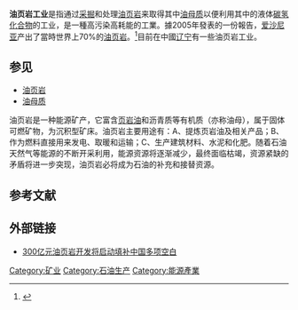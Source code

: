 {{expand|time=2010-10-28T03:03:29+00:00}}
'''油页岩工业'''是指通过[[采矿业|采掘]]和处理[[油页岩|油页岩]]来取得其中[[油母质|油母质]]以便利用其中的液体[[碳氢化合物|碳氢化合物]]的工业，是一種高污染高耗能的工業。據2005年發表的一份報告，[[爱沙尼亚|爱沙尼亚]]产出了當時世界上70%的[[油页岩|油页岩]]。<ref name=research>{{Cite journal
 |title       = Non-Nuclear Energy Research in Europe – A comparative study. Country Reports A – I. Volume 2
 |publisher   = [[European_Commission|European Commission]]. Directorate-General for Research
 |year        = 2005
 |url         = http://ec.europa.eu/research/energy/pdf/synergy_vol2_en.pdf
 |format      = PDF
 |id          = EUR 21614/2
 |accessdate  = 2007-06-29
 |deadurl     = yes
 |archiveurl  = https://web.archive.org/web/20071025105404/http://ec.europa.eu/research/energy/pdf/synergy_vol2_en.pdf
 |archivedate = 2007-10-25
}}</ref>目前在中國[[辽宁|辽宁]]有一些油页岩工业。

==参见==
* [[油页岩|油页岩]]
* [[油母质|油母质]]
油页岩是一种能源矿产，它富含[[页岩油|页岩油]]和沥青质等有机质（亦称油母），属于固体可燃矿物，为沉积型矿床。油页岩主要用途有：A、提炼页岩油及相关产品；B、作为燃料直接用来发电、取暖和运输；C、生产建筑材料、水泥和化肥。随着石油天然气等能源的不断开采利用，能源资源将逐渐减少，最终面临枯竭，资源紧缺的矛盾将进一步突现，油页岩必将成为石油的补充和接替资源。

==参考文献==
{{Reflist}}

==外部链接==
*[http://news.163.com/10/0823/12/6EP6S0GB000146BC.html 300亿元油页岩开发将启动填补中国多项空白]{{Dead link|date=2020年1月 |bot=InternetArchiveBot |fix-attempted=yes }}

[[Category:矿业|Category:矿业]]
[[Category:石油生产|Category:石油生产]]
[[Category:能源產業|Category:能源產業]]
{{产业}}